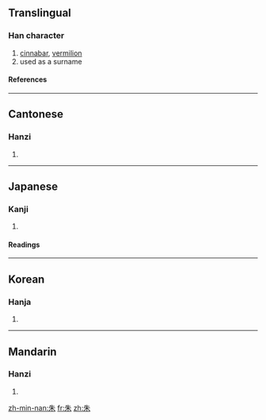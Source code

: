 ==Translingual==
===Han character===
{{Han char|rn=75|rad=木|as=02|sn=6|four=2590<sub>0</sub>|canj=竹十木 (HJD)}}
# [[cinnabar]], [[vermilion]]
# used as a surname
====References====
{{Han ref|kx=0509.130|dkj=14424|dj=0893.040|hdz=21154.030|uh=6731|ud=26417|bh=A6B6|bd=42678}}

----
==Cantonese==
===Hanzi===
{{yue-hanzi|jyut=|y=jyu1}}
# {{defn|Cantonese}}

----
==Japanese==
===Kanji===
{{ja-kanji|grade=|rs=木02}}
# {{defn|Japanese}} 
====Readings====
{{ja-readings|on=[[しゅ]] (shu)|kun=[[あか]] (aka), [[あけ]] (ake)}}

----
==Korean==
===Hanja===
{{ko-hanja|hangeul=주|eumhun=|rv=ju|mr=chu|y=cwu}}
# {{defn|Korean}}

----
==Mandarin==
===Hanzi===
{{cmn-hanzi|pin=[[shú]] (shu2), [[zhū]] (zhu1)|wg=shu<sup>2</sup>, chu<sup>1</sup>}}
# {{defn|Mandarin}}


[[zh-min-nan:朱]]
[[fr:朱]]
[[zh:朱]]